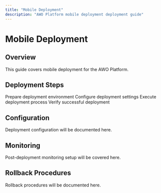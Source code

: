 ```yaml
---
title: "Mobile Deployment"
description: "AWO Platform mobile deployment deployment guide"
---
```


# Mobile Deployment

## Overview

<Info>
This guide covers mobile deployment for the AWO Platform.
</Info>

## Deployment Steps

<Steps>
  <Step title="Environment Preparation">
    Prepare deployment environment
  </Step>
  <Step title="Configuration">
    Configure deployment settings
  </Step>
  <Step title="Deployment">
    Execute deployment process
  </Step>
  <Step title="Verification">
    Verify successful deployment
  </Step>
</Steps>

## Configuration

Deployment configuration will be documented here.

## Monitoring

Post-deployment monitoring setup will be covered here.

## Rollback Procedures

<Accordion title="Emergency Rollback">
Rollback procedures will be documented here.
</Accordion>
